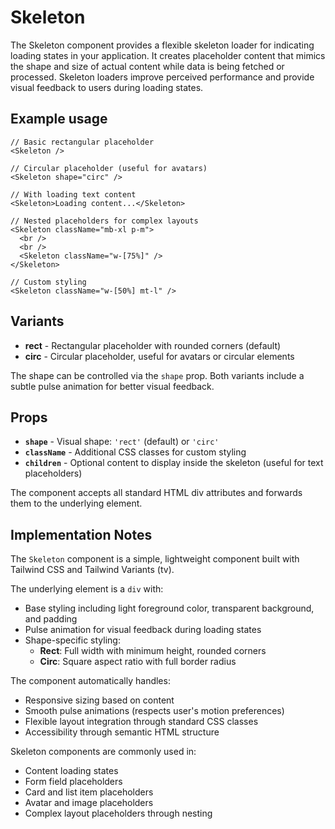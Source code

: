 

<Meta of={SkeletonStories} />

# Skeleton
The Skeleton component provides a flexible skeleton loader for indicating loading states in your application. It creates placeholder content that mimics the shape and size of actual content while data is being fetched or processed. Skeleton loaders improve perceived performance and provide visual feedback to users during loading states.

## Example usage
```tsx
// Basic rectangular placeholder
<Skeleton />

// Circular placeholder (useful for avatars)
<Skeleton shape="circ" />

// With loading text content
<Skeleton>Loading content...</Skeleton>

// Nested placeholders for complex layouts
<Skeleton className="mb-xl p-m">
  <br />
  <br />
  <Skeleton className="w-[75%]" />
</Skeleton>

// Custom styling
<Skeleton className="w-[50%] mt-l" />
```

## Variants

* **rect** - Rectangular placeholder with rounded corners (default)
* **circ** - Circular placeholder, useful for avatars or circular elements

The shape can be controlled via the `shape` prop. Both variants include a subtle pulse animation for better visual feedback.

<Canvas of={SkeletonStories.Default} />

## Props

* **`shape`** - Visual shape: `'rect'` (default) or `'circ'`
* **`className`** - Additional CSS classes for custom styling
* **`children`** - Optional content to display inside the skeleton (useful for text placeholders)

The component accepts all standard HTML div attributes and forwards them to the underlying element.

## Implementation Notes
The `Skeleton` component is a simple, lightweight component built with Tailwind CSS and Tailwind Variants (tv).

The underlying element is a `div` with:
- Base styling including light foreground color, transparent background, and padding
- Pulse animation for visual feedback during loading states
- Shape-specific styling:
  - **Rect**: Full width with minimum height, rounded corners
  - **Circ**: Square aspect ratio with full border radius

The component automatically handles:
- Responsive sizing based on content
- Smooth pulse animations (respects user's motion preferences)
- Flexible layout integration through standard CSS classes
- Accessibility through semantic HTML structure

Skeleton components are commonly used in:
- Content loading states
- Form field placeholders
- Card and list item placeholders
- Avatar and image placeholders
- Complex layout placeholders through nesting

